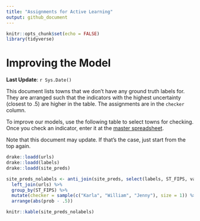 ```yaml
---
title: "Assignments for Active Learning"
output: github_document
---
```


```r
knitr::opts_chunk$set(echo = FALSE)
library(tidyverse)
```

# Improving the Model

**Last Update**: `r Sys.Date()`

This document lists towns that we don't have any ground truth labels for. They are arranged such that the indicators with the highest uncertainty (closest to .5) are higher in the table. The assignments are in the `checker` column.

To improve our models, use the following table to select towns for checking. Once you check an indicator, enter it at the [master spreadsheet](https://docs.google.com/spreadsheets/d/1gAp_qpH7brx-IBpkPuWfBaQ_c6H1vSGrSj4CveZvJ0g/edit?usp=sharing). 

Note that this document may update. If that's the case, just start from the top again. 


```r

drake::loadd(urls)
drake::loadd(labels)
drake::loadd(site_preds)

site_preds_nolabels <- anti_join(site_preds, select(labels, ST_FIPS, variable)) %>%
  left_join(urls) %>%
  group_by(ST_FIPS) %>%
  mutate(checker = sample(c("Karla", "William", "Jenny"), size = 1)) %>%
  arrange(abs(prob - .5))

```


```r
knitr::kable(site_preds_nolabels)
```

